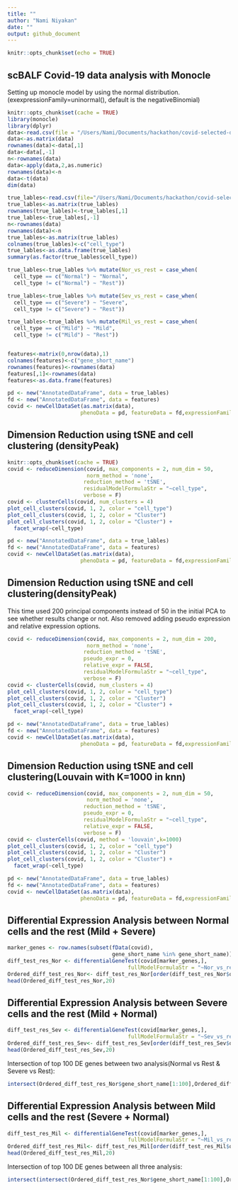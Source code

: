 ```yaml
---
title: ""
author: "Nami Niyakan"
date: ""
output: github_document
---
```


```r
knitr::opts_chunk$set(echo = TRUE)
```

## scBALF Covid-19 data analysis with Monocle

Setting up monocle model by using the normal distribution. (exexpressionFamily=uninormal(), default is the negativeBinomial)




```r
knitr::opts_chunk$set(cache = TRUE)
library(monocle)
library(dplyr)
data<-read.csv(file = "/Users/Nami/Documents/hackathon/covid-selected-data.csv")
data<-as.matrix(data)
rownames(data)<-data[,1]
data<-data[,-1]
n<-rownames(data)
data<-apply(data,2,as.numeric)
rownames(data)<-n
data<-t(data)
dim(data)

true_lables<-read.csv(file="/Users/Nami/Documents/hackathon/covid-selected-data-labels.csv")
true_lables<-as.matrix(true_lables)
rownames(true_lables)<-true_lables[,1]
true_lables<-true_lables[,-1]
n<-rownames(data)
rownames(data)<-n
true_lables<-as.matrix(true_lables)
colnames(true_lables)<-c("cell_type")
true_lables<-as.data.frame(true_lables)
summary(as.factor(true_lables$cell_type))

true_lables<-true_lables %>% mutate(Nor_vs_rest = case_when(
  cell_type == c("Normal") ~ "Normal",
  cell_type != c("Normal") ~ "Rest"))

true_lables<-true_lables %>% mutate(Sev_vs_rest = case_when(
  cell_type == c("Severe") ~ "Severe",
  cell_type != c("Severe") ~ "Rest"))

true_lables<-true_lables %>% mutate(Mil_vs_rest = case_when(
  cell_type == c("Mild") ~ "Mild",
  cell_type != c("Mild") ~ "Rest"))


features<-matrix(0,nrow(data),1)
colnames(features)<-c("gene_short_name")
rownames(features)<-rownames(data)
features[,1]<-rownames(data)
features<-as.data.frame(features)

```

```r
pd <- new("AnnotatedDataFrame", data = true_lables)
fd <- new("AnnotatedDataFrame", data = features)
covid <- newCellDataSet(as.matrix(data),
                       phenoData = pd, featureData = fd,expressionFamily=uninormal(),lowerDetectionLimit = -50)

```




## Dimension Reduction using tSNE and cell clustering (densityPeak)


```r
knitr::opts_chunk$set(cache = TRUE)
covid <- reduceDimension(covid, max_components = 2, num_dim = 50,
                         norm_method = 'none',
                        reduction_method = 'tSNE',
                        residualModelFormulaStr = "~cell_type",
                        verbose = F)
covid <- clusterCells(covid, num_clusters = 4)
plot_cell_clusters(covid, 1, 2, color = "cell_type")
plot_cell_clusters(covid, 1, 2, color = "Cluster")
plot_cell_clusters(covid, 1, 2, color = "Cluster") +
  facet_wrap(~cell_type)
```

```r
pd <- new("AnnotatedDataFrame", data = true_lables)
fd <- new("AnnotatedDataFrame", data = features)
covid <- newCellDataSet(as.matrix(data),
                       phenoData = pd, featureData = fd,expressionFamily=uninormal(),lowerDetectionLimit = -50)
```



## Dimension Reduction using tSNE and cell clustering(densityPeak)

This time used 200 principal components instead of 50 in the initial PCA to see whether results change or not. Also removed adding pseudo expression and relative expression options.

```r
covid <- reduceDimension(covid, max_components = 2, num_dim = 200,
                         norm_method = 'none',
                        reduction_method = 'tSNE',
                        pseudo_expr = 0,
                        relative_expr = FALSE,
                        residualModelFormulaStr = "~cell_type",
                        verbose = F)
covid <- clusterCells(covid, num_clusters = 4)
plot_cell_clusters(covid, 1, 2, color = "cell_type")
plot_cell_clusters(covid, 1, 2, color = "Cluster")
plot_cell_clusters(covid, 1, 2, color = "Cluster") +
  facet_wrap(~cell_type)

```


```r
pd <- new("AnnotatedDataFrame", data = true_lables)
fd <- new("AnnotatedDataFrame", data = features)
covid <- newCellDataSet(as.matrix(data),
                       phenoData = pd, featureData = fd,expressionFamily=uninormal(),lowerDetectionLimit = -50)
```

## Dimension Reduction using tSNE and cell clustering(Louvain with K=1000 in knn)

```r
covid <- reduceDimension(covid, max_components = 2, num_dim = 50,
                         norm_method = 'none',
                        reduction_method = 'tSNE',
                        pseudo_expr = 0,
                        residualModelFormulaStr = "~cell_type",
                        relative_expr = FALSE,
                        verbose = F)
covid <- clusterCells(covid, method = 'louvain',k=1000)
plot_cell_clusters(covid, 1, 2, color = "cell_type")
plot_cell_clusters(covid, 1, 2, color = "Cluster")
plot_cell_clusters(covid, 1, 2, color = "Cluster") +
  facet_wrap(~cell_type)
```
```r
pd <- new("AnnotatedDataFrame", data = true_lables)
fd <- new("AnnotatedDataFrame", data = features)
covid <- newCellDataSet(as.matrix(data),
                       phenoData = pd, featureData = fd,expressionFamily=uninormal(),lowerDetectionLimit = -50)
```


## Differential Expression Analysis between Normal cells and the rest (Mild + Severe)
```r
marker_genes <- row.names(subset(fData(covid),
                                 gene_short_name %in% gene_short_name))
diff_test_res_Nor <- differentialGeneTest(covid[marker_genes,],
                                      fullModelFormulaStr = "~Nor_vs_rest")
Ordered_diff_test_res_Nor<- diff_test_res_Nor[order(diff_test_res_Nor$qval),]
head(Ordered_diff_test_res_Nor,20)
```

## Differential Expression Analysis between Severe cells and the rest (Mild + Normal)
```r

diff_test_res_Sev <- differentialGeneTest(covid[marker_genes,],
                                      fullModelFormulaStr = "~Sev_vs_rest")
Ordered_diff_test_res_Sev<- diff_test_res_Sev[order(diff_test_res_Sev$qval),]
head(Ordered_diff_test_res_Sev,20)
```

Intersection of top 100 DE genes between two analysis(Normal vs Rest & Severe vs Rest):

```r
intersect(Ordered_diff_test_res_Nor$gene_short_name[1:100],Ordered_diff_test_res_Sev$gene_short_name[1:100])
```
## Differential Expression Analysis between Mild cells and the rest (Severe + Normal)
```r
diff_test_res_Mil <- differentialGeneTest(covid[marker_genes,],
                                      fullModelFormulaStr = "~Mil_vs_rest")
Ordered_diff_test_res_Mil<- diff_test_res_Mil[order(diff_test_res_Mil$qval),]
head(Ordered_diff_test_res_Mil,20)
```

Intersection of top 100 DE genes between all three analysis:

```r
intersect(intersect(Ordered_diff_test_res_Nor$gene_short_name[1:100],Ordered_diff_test_res_Sev$gene_short_name[1:100]),Ordered_diff_test_res_Mil$gene_short_name[1:100])

```

